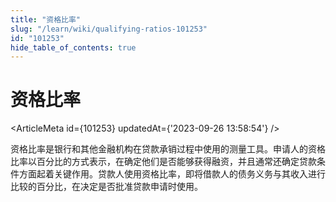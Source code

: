 ```yaml
---
title: "资格比率"
slug: "/learn/wiki/qualifying-ratios-101253"
id: "101253"
hide_table_of_contents: true
---
```



# 资格比率

<ArticleMeta id={101253} updatedAt={'2023-09-26 13:58:54'} />
<div className='border-solid border-b border-t-0 my-4 border-[var(--ifm-color-gray-300)]' />

资格比率是银行和其他金融机构在贷款承销过程中使用的测量工具。申请人的资格比率以百分比的方式表示，在确定他们是否能够获得融资，并且通常还确定贷款条件方面起着关键作用。贷款人使用资格比率，即将借款人的债务义务与其收入进行比较的百分比，在决定是否批准贷款申请时使用。
